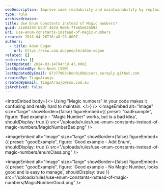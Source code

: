 ```yaml
---
seoDescription: Improve code readability and maintainability by replacing magic numbers with enum constants.
type: rule
archivedreason:
title: Use Enum Constants instead of Magic numbers?
guid: a1e84295-b2df-462d-9d05-7fe65e650b92
uri: use-enum-constants-instead-of-magic-numbers
created: 2018-04-26T16:48:28.000Z
authors:
  - title: Adam Cogan
    url: https://ssw.com.au/people/adam-cogan
related: []
redirects: []
lastUpdated: 2024-03-14T04:58:43.000Z
lastUpdatedBy: Ben Neoh [SSW]
lastUpdatedByEmail: 87377903+Ben0189@users.noreply.github.com
createdBy: TiagoAraujo
createdByEmail: TiagoAraujo@ssw.com.au
isArchived: false
---
```


<introEmbed
  body={<>
Using "Magic numbers" in your code makes it confusing and really hard to maintain.
  </>}
/>
<imageEmbed
  alt="Image"
  size="large"
  showBorder={false}
  figureEmbed={{
    preset: "badExample",
    figure: 'Bad example - "Magic Number" works, but is a bad idea',
    shouldDisplay: true
  }}
  src="/uploads/rules/use-enum-constants-instead-of-magic-numbers/MagicNumberBad.png"
/>

<imageEmbed
  alt="Image"
  size="large"
  showBorder={false}
  figureEmbed={{
    preset: "goodExample",
    figure: 'Good example - Add Enum',
    shouldDisplay: true
  }}
  src="/uploads/rules/use-enum-constants-instead-of-magic-numbers/enumClass.png"
/>

<imageEmbed
  alt="Image"
  size="large"
  showBorder={false}
  figureEmbed={{
    preset: "goodExample",
    figure: 'Good example - No Magic Number, looks good and is easy to manage',
    shouldDisplay: true
  }}
  src="/uploads/rules/use-enum-constants-instead-of-magic-numbers/MagicNumberGood.png"
/>
